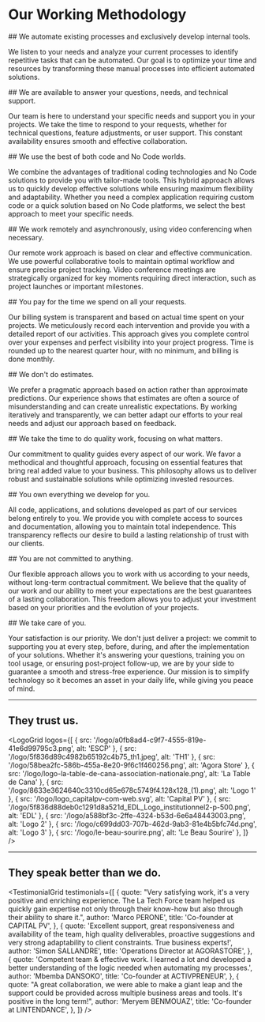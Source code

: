 
# Our Working Methodology

<MethodologyBlock emoji="⚙">
  ## We automate existing processes and exclusively develop internal tools.

We listen to your needs and analyze your current processes to identify repetitive tasks that can be automated. Our goal is to optimize your time and resources by transforming these manual processes into efficient automated solutions.

</MethodologyBlock>

<MethodologyBlock emoji="💬">
  ## We are available to answer your questions, needs, and technical support.

Our team is here to understand your specific needs and support you in your projects. We take the time to respond to your requests, whether for technical questions, feature adjustments, or user support. This constant availability ensures smooth and effective collaboration.

</MethodologyBlock>

<MethodologyBlock emoji="🥇">
  ## We use the best of both code and No Code worlds.

We combine the advantages of traditional coding technologies and No Code solutions to provide you with tailor-made tools. This hybrid approach allows us to quickly develop effective solutions while ensuring maximum flexibility and adaptability. Whether you need a complex application requiring custom code or a quick solution based on No Code platforms, we select the best approach to meet your specific needs.

</MethodologyBlock>

<MethodologyBlock emoji="💻">
  ## We work remotely and asynchronously, using video conferencing when necessary.

Our remote work approach is based on clear and effective communication. We use powerful collaborative tools to maintain optimal workflow and ensure precise project tracking. Video conference meetings are strategically organized for key moments requiring direct interaction, such as project launches or important milestones.

</MethodologyBlock>

<MethodologyBlock emoji="⏱️">
  ## You pay for the time we spend on all your requests.

Our billing system is transparent and based on actual time spent on your projects. We meticulously record each intervention and provide you with a detailed report of our activities. This approach gives you complete control over your expenses and perfect visibility into your project progress. Time is rounded up to the nearest quarter hour, with no minimum, and billing is done monthly.

</MethodologyBlock>

<MethodologyBlock emoji="❌">
  ## We don't do estimates.

We prefer a pragmatic approach based on action rather than approximate predictions. Our experience shows that estimates are often a source of misunderstanding and can create unrealistic expectations. By working iteratively and transparently, we can better adapt our efforts to your real needs and adjust our approach based on feedback.

</MethodologyBlock>

<MethodologyBlock emoji="💎">
  ## We take the time to do quality work, focusing on what matters.

Our commitment to quality guides every aspect of our work. We favor a methodical and thoughtful approach, focusing on essential features that bring real added value to your business. This philosophy allows us to deliver robust and sustainable solutions while optimizing invested resources.

</MethodologyBlock>

<MethodologyBlock emoji="🏡">
  ## You own everything we develop for you.

All code, applications, and solutions developed as part of our services belong entirely to you. We provide you with complete access to sources and documentation, allowing you to maintain total independence. This transparency reflects our desire to build a lasting relationship of trust with our clients.

</MethodologyBlock>

<MethodologyBlock emoji="🕊️">
  ## You are not committed to anything.

Our flexible approach allows you to work with us according to your needs, without long-term contractual commitment. We believe that the quality of our work and our ability to meet your expectations are the best guarantees of a lasting collaboration. This freedom allows you to adjust your investment based on your priorities and the evolution of your projects.

</MethodologyBlock>

<MethodologyBlock emoji="❤️">
  ## We take care of you.

Your satisfaction is our priority. We don't just deliver a project: we commit to supporting you at every step, before, during, and after the implementation of your solutions. Whether it's answering your questions, training you on tool usage, or ensuring post-project follow-up, we are by your side to guarantee a smooth and stress-free experience. Our mission is to simplify technology so it becomes an asset in your daily life, while giving you peace of mind.

</MethodologyBlock>

---

## They trust us.

<LogoGrid
  logos={[
    { src: '/logo/a0fb8ad4-c9f7-4555-819e-41e6d99795c3.png', alt: 'ESCP' },
    { src: '/logo/5f836d89c4982b65192c4b75_th1.jpeg', alt: 'TH1' },
    { src: '/logo/58bea2fc-586b-455a-8e20-9f6c1f460256.png', alt: 'Agora Store' },
    { src: '/logo/logo-la-table-de-cana-association-nationale.png', alt: 'La Table de Cana' },
    { src: '/logo/8633e3624640c3310cd65e678c5749f4.128x128_(1).png', alt: 'Logo 1' },
    { src: '/logo/logo_capitalpv-com-web.svg', alt: 'Capital PV' },
    { src: '/logo/5f836d88deb0c1291d8a521d_EDL_Logo_institutionnel2-p-500.png', alt: 'EDL' },
    { src: '/logo/a588bf3c-2ffe-4324-b53d-6e6a48443003.png', alt: 'Logo 2' },
    { src: '/logo/c699dd03-707b-462d-9ab3-81e4b5bfc74d.png', alt: 'Logo 3' },
    { src: '/logo/le-beau-sourire.png', alt: 'Le Beau Sourire' },
  ]}
/>

---

## They speak better than we do.

<TestimonialGrid
  testimonials={[
    {
      quote:
        "Very satisfying work, it's a very positive and enriching experience. The La Tech Force team helped us quickly gain expertise not only through their know-how but also through their ability to share it.",
      author: 'Marco PERONE',
      title: 'Co-founder at CAPITAL PV',
    },
    {
      quote:
        'Excellent support, great responsiveness and availability of the team, high quality deliverables, proactive suggestions and very strong adaptability to client constraints. True business experts!',
      author: 'Simon SALLANDRE',
      title: 'Operations Director at AGORASTORE',
    },
    {
      quote:
        'Competent team & effective work. I learned a lot and developed a better understanding of the logic needed when automating my processes.',
      author: 'Mbemba DANSOKO',
      title: 'Co-founder at ACTIVPRENEUR',
    },
    {
      quote:
        "A great collaboration, we were able to make a giant leap and the support could be provided across multiple business areas and tools. It's positive in the long term!",
      author: 'Meryem BENMOUAZ',
      title: 'Co-founder at LINTENDANCE',
    },
  ]}
/>
